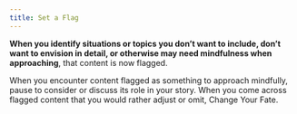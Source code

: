```yaml
---
title: Set a Flag
---
```


**When you identify situations or topics you don’t want to include, don’t want to envision in detail, or otherwise may need mindfulness when approaching**, that content is now flagged.

When you encounter content flagged as something to approach mindfully, pause to consider or discuss its role in your story. When you come across flagged content that you would rather adjust or omit, <RouterLink to='/moves/session/change_your_fate'>Change Your Fate</RouterLink>.
